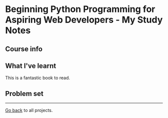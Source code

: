 
<Layout>

# Beginning Python Programming for Aspiring Web Developers - My Study Notes

## Course info

## What I've learnt
This is a fantastic book to read.

## Problem set
---
[Go back](/) to all projects.
</Layout>